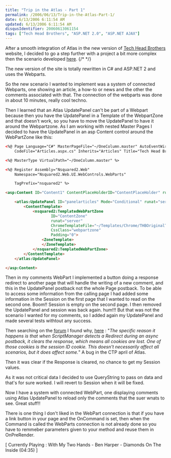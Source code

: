 ```yaml
---
title: "Trip in the Atlas - Part 1"
permalink: /2006/06/13/Trip-in-the-Atlas-Part-1/
date: 6/13/2006 6:11:54 AM
updated: 6/13/2006 6:11:54 AM
disqusIdentifier: 20060613061154
tags: ["Tech Head Brothers", "ASP.NET 2.0", "ASP.NET AJAX"]
---
```

After a smooth integration of Atlas in the new version of [Tech Head Brothers](http://www.techheadbrothers.com/) website, I 
decided to go a step further with a project a bit more complex then the scenario 
developed [here](http://weblogs.asp.net/lkempe/archive/2006/04/15/443019.aspx).
{/* <!-- more --> */}

The new version of the site is totally rewritten in C# and ASP.NET 2 and uses 
the Webparts.

So the new scenario I wanted to implement was a system of connected Webparts, 
one showing an article, a how-to or news and the other the 
comments associated with that. The connection of the webparts was done in 
about 10 minutes, really cool techno.

Then I learned that an Atlas UpdatePanel can't be part of a Webpart because 
then you have the UpdatePanel in a Template of the WebpartZone and that doesn't 
work, so you have to move the UpdatePanel to have it around the Webpartzone. As 
I am working with nested Master Pages I decided to have the UpdatePanel in 
an asp Content control around the WebPartZone like this:


```html
<%@ Page Language="C#" MasterPageFile="~/OneColumn.master" AutoEventWireup="true"
    CodeFile="Articles.aspx.cs" Inherits="Articles" Title="Tech Head Brothers - Articles" %>

<%@ MasterType VirtualPath="~/OneColumn.master" %>

<%@ Register Assembly="Nsquared2.Web"
    Namespace="Nsquared2.Web.UI.WebControls.WebParts"

    TagPrefix="nsquared2" %>

<asp:Content ID="Content1" ContentPlaceHolderID="ContentPlaceHolder" runat="Server">

    <atlas:UpdatePanel ID="panelarticles" Mode="Conditional" runat="server">
        <ContentTemplate>
            <nsquared2:TemplatedWebPartZone
                    ID="ContentZone"
                    runat="server"
                    ChromeTemplateFile="~/Templates/Chrome/THBOriginalTemplate.chrome"
                    CssClass="webpartzone"
                    Padding="0">
                <ZoneTemplate>
                </ZoneTemplate>
            </nsquared2:TemplatedWebPartZone>
        </ContentTemplate>
    </atlas:UpdatePanel>

</asp:Content>
```

Then in my comments WebPart I implemented a button doing a 
response redirect to another page that will handle the writing of a new comment, 
and this in the UpdatePanel postback not the whole Page postback. To be able to 
access some information from the calling page I had added some information in 
the Session on the first page that I wanted to read on the second one. Boom!! 
Session is empty on the second page. I then removed the UpdatePanel and session 
was back again. hum!!! But that was not the scenario I wanted for my comments, 
so I added again my UpdatePanel and made several tests withtout any success. 


Then searching on the [forum](http://forums.asp.net/default.aspx?GroupID=34) I found why, [here](http://forums.asp.net/thread/1241741.aspx) : "*The 
specific reason it happens is that when ScriptManager detects a Redirect during 
an async postback, it clears the response, which means all cookies are lost. One 
of those cookies is the session ID cookie. This doesn't necessarily affect all 
scenarios, but it does affect some.*" A bug in the CTP april of Atlas.

Then it was clear if the Response is cleared, no chance to get my 
Session values.

As it was not critical data I decided to use QueryString to pass 
on data and that's for sure worked. I will revert to Session when it will be 
fixed.

Now I have a system with connected WebPart, one displaying 
comments using Atlas UpdatePanel to reload only the comments that the suer wnats 
to see. Great stuff!!

There is one thing I don't liked in the WebPart connection is 
that if you have a link button in your page and the OnCommand is set, then when 
the Command is called the WebParts connection is not already done so you have to 
remmeber parameters given to your method and reuse them in OnPreRender.

[ Currently Playing : With My Two Hands - Ben Harper - Diamonds 
On The Inside (04:35) ]
